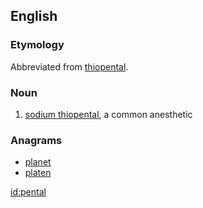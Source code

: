 ==English==

===Etymology===
Abbreviated from [[thiopental]].

===Noun===
{{en-noun|-}}

# {{label|en|medicine}} [[w:sodium thiopental|sodium thiopental]], a common anesthetic

===Anagrams===
* [[planet#English|planet]]
* [[platen#English|platen]]

[[id:pental]]